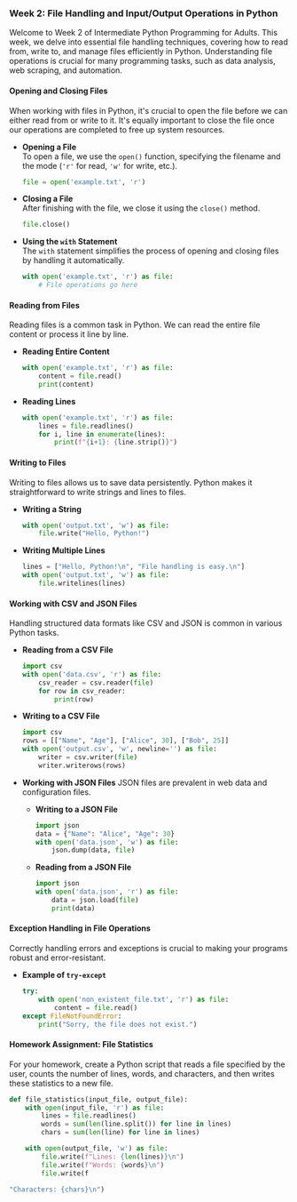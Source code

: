 ### Week 2: File Handling and Input/Output Operations in Python

Welcome to Week 2 of Intermediate Python Programming for Adults. This week, we delve into essential file handling techniques, covering how to read from, write to, and manage files efficiently in Python. Understanding file operations is crucial for many programming tasks, such as data analysis, web scraping, and automation.

#### Opening and Closing Files

When working with files in Python, it's crucial to open the file before we can either read from or write to it. It's equally important to close the file once our operations are completed to free up system resources.

-   **Opening a File**  
    To open a file, we use the `open()` function, specifying the filename and the mode (`'r'` for read, `'w'` for write, etc.).

    ```python
    file = open('example.txt', 'r')
    ```

-   **Closing a File**  
    After finishing with the file, we close it using the `close()` method.

    ```python
    file.close()
    ```

-   **Using the `with` Statement**  
    The `with` statement simplifies the process of opening and closing files by handling it automatically.
    ```python
    with open('example.txt', 'r') as file:
        # File operations go here
    ```

#### Reading from Files

Reading files is a common task in Python. We can read the entire file content or process it line by line.

-   **Reading Entire Content**

    ```python
    with open('example.txt', 'r') as file:
        content = file.read()
        print(content)
    ```

-   **Reading Lines**
    ```python
    with open('example.txt', 'r') as file:
        lines = file.readlines()
        for i, line in enumerate(lines):
            print(f"{i+1}: {line.strip()}")
    ```

#### Writing to Files

Writing to files allows us to save data persistently. Python makes it straightforward to write strings and lines to files.

-   **Writing a String**

    ```python
    with open('output.txt', 'w') as file:
        file.write("Hello, Python!")
    ```

-   **Writing Multiple Lines**
    ```python
    lines = ["Hello, Python!\n", "File handling is easy.\n"]
    with open('output.txt', 'w') as file:
        file.writelines(lines)
    ```

#### Working with CSV and JSON Files

Handling structured data formats like CSV and JSON is common in various Python tasks.

-   **Reading from a CSV File**

    ```python
    import csv
    with open('data.csv', 'r') as file:
        csv_reader = csv.reader(file)
        for row in csv_reader:
            print(row)
    ```

-   **Writing to a CSV File**

    ```python
    import csv
    rows = [["Name", "Age"], ["Alice", 30], ["Bob", 25]]
    with open('output.csv', 'w', newline='') as file:
        writer = csv.writer(file)
        writer.writerows(rows)
    ```

-   **Working with JSON Files**
    JSON files are prevalent in web data and configuration files.
    -   **Writing to a JSON File**
        ```python
        import json
        data = {"Name": "Alice", "Age": 30}
        with open('data.json', 'w') as file:
            json.dump(data, file)
        ```
    -   **Reading from a JSON File**
        ```python
        import json
        with open('data.json', 'r') as file:
            data = json.load(file)
            print(data)
        ```

#### Exception Handling in File Operations

Correctly handling errors and exceptions is crucial to making your programs robust and error-resistant.

-   **Example of `try-except`**
    ```python
    try:
        with open('non_existent_file.txt', 'r') as file:
            content = file.read()
    except FileNotFoundError:
        print("Sorry, the file does not exist.")
    ```

#### Homework Assignment: File Statistics

For your homework, create a Python script that reads a file specified by the user, counts the number of lines, words, and characters, and then writes these statistics to a new file.

```python
def file_statistics(input_file, output_file):
    with open(input_file, 'r') as file:
        lines = file.readlines()
        words = sum(len(line.split()) for line in lines)
        chars = sum(len(line) for line in lines)

    with open(output_file, 'w') as file:
        file.write(f"Lines: {len(lines)}\n")
        file.write(f"Words: {words}\n")
        file.write(f

"Characters: {chars}\n")
```
